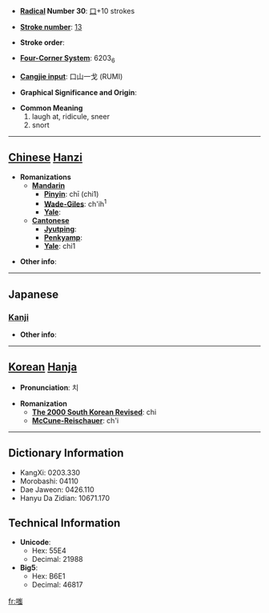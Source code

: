 * '''[[Wiktionary:Chinese radical index| Radical]] Number 30''': [[Wiktionary:Chinese radical index 口|口]]+10 strokes

* '''[[Wiktionary:Chinese total strokes index|Stroke number]]''': [[Wiktionary:Chinese total strokes index 13|13]]

* '''Stroke order''': 

* '''[[Wiktionary:Chinese four corner index|Four-Corner System]]''': 6203<sub>6</sub>

* '''[[Wiktionary:Chinese Cangjie index|Cangjie input]]''': 口山一戈 (RUMI)

* '''Graphical Significance and Origin''': 

* '''Common Meaning'''
*#laugh at, ridicule, sneer
*# snort


----

== [[Chinese]] [[Hanzi]] ==

* '''Romanizations'''
** '''[[Mandarin]]'''
*** '''[[Pinyin]]''': chī (chi1)
*** '''[[Wade-Giles]]''': ch'ih<sup>1</sup>
*** '''[[Yale]]''': 
** '''[[Cantonese]]'''
*** '''[[Jyutping]]''':
*** '''[[Penkyamp]]''': 
*** '''[[Yale]]''': chi1

* '''Other info''': 

----

==Japanese==
===[[Kanji]]===
{{kanji|on readings=[[し]] (shi)|kun readings=[[わらう]] (warau)}}

* '''Other info''':  

----

== [[Korean]] [[Hanja]] ==

* '''Pronunciation''': 치

* '''Romanization'''
** '''[[The 2000 South Korean Revised Romanization|The 2000 South Korean Revised]]''': chi
** '''[[McCune-Reischauer]]''': ch'i

----

== Dictionary Information ==

* KangXi: 0203.330
* Morobashi: 04110
* Dae Jaweon: 0426.110
* Hanyu Da Zidian: 10671.170

== Technical Information ==

* '''Unicode''':
** Hex: 55E4
** Decimal: 21988
* '''Big5''':
** Hex: B6E1
** Decimal: 46817

[[fr:嗤]]